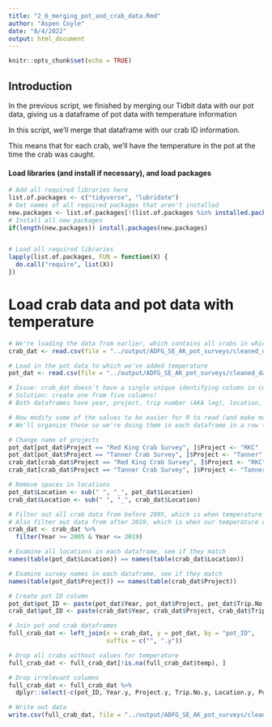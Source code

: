 ```yaml
---
title: "2_6_merging_pot_and_crab_data.Rmd"
author: "Aspen Coyle"
date: "8/4/2022"
output: html_document
---
```


```r
knitr::opts_chunk$set(echo = TRUE)
```

## Introduction

In the previous script, we finished by merging our Tidbit data with our pot data, giving us a dataframe of pot data with temperature information

In this script, we'll merge that dataframe with our crab ID information.

This means that for each crab, we'll have the temperature in the pot at the time the crab was caught.

#### Load libraries (and install if necessary), and load packages

```r
# Add all required libraries here
list.of.packages <- c("tidyverse", "lubridate")
# Get names of all required packages that aren't installed
new.packages <- list.of.packages[!(list.of.packages %in% installed.packages()[, "Package"])]
# Install all new packages
if(length(new.packages)) install.packages(new.packages)


# Load all required libraries
lapply(list.of.packages, FUN = function(X) {
  do.call("require", list(X))
})
```

# Load crab data and pot data with temperature

```r
# We're loading the data from earlier, which contains all crabs in which BCS condition was examined
crab_dat <- read.csv(file = "../output/ADFG_SE_AK_pot_surveys/cleaned_data/crab_data/BCS_cleaned.csv")

# Load in the pot data to which we've added temperature
pot_dat <- read.csv(file = "../output/ADFG_SE_AK_pot_surveys/cleaned_data/pot_data_with_temperature.csv")

# Issue: crab_dat doesn't have a single unique identifying column in common with pot_dat (such as time of haul)
# Solution: create one from five columns!
# Both dataframes have year, project, trip number (AKA leg), location, and pot number as columns

# Now modify some of the values to be easier for R to read (and make more sense to us when in an ID column)
# We'll organize these so we're doing them in each dataframe in a row (make one change in both, not making all changes in one, then moving to the other)

# Change name of projects
pot_dat[pot_dat$Project == "Red King Crab Survey", ]$Project <- "RKC"
pot_dat[pot_dat$Project == "Tanner Crab Survey", ]$Project <- "Tanner"
crab_dat[crab_dat$Project == "Red King Crab Survey", ]$Project <- "RKC"
crab_dat[crab_dat$Project == "Tanner Crab Survey", ]$Project <- "Tanner"

# Remove spaces in locations
pot_dat$Location <- sub(" ", "_", pot_dat$Location)
crab_dat$Location <- sub(" ", "_", crab_dat$Location)

# Filter out all crab data from before 2005, which is when temperature data began to be collected
# Also filter out data from after 2019, which is when our temperature data ends
crab_dat <- crab_dat %>%
  filter(Year >= 2005 & Year <= 2019)

# Examine all locations in each dataframe, see if they match
names(table(pot_dat$Location)) == names(table(crab_dat$Location))

# Examine survey names in each dataframe, see if they match
names(table(pot_dat$Project)) == names(table(crab_dat$Project))

# Create pot ID column
pot_dat$pot_ID <- paste(pot_dat$Year, pot_dat$Project, pot_dat$Trip.No, pot_dat$Location, pot_dat$Pot.No, sep = "_")
crab_dat$pot_ID <- paste(crab_dat$Year, crab_dat$Project, crab_dat$Trip.No, crab_dat$Location, crab_dat$Pot.No, sep = "_")

# Join pot and crab dataframes
full_crab_dat <- left_join(x = crab_dat, y = pot_dat, by = "pot_ID",
                           suffix = c("", ".y"))

# Drop all crabs without values for temperature
full_crab_dat <- full_crab_dat[!is.na(full_crab_dat$temp), ]

# Drop irrelevant columns
full_crab_dat <- full_crab_dat %>%
  dplyr::select(-c(pot_ID, Year.y, Project.y, Trip.No.y, Location.y, Pot.No.y, Buoy.No, tidbit_id))

# Write out data
write.csv(full_crab_dat, file = "../output/ADFG_SE_AK_pot_surveys/cleaned_data/crab_data/BCS_examined_crab_with_temperature.csv", row.names = FALSE)
```

